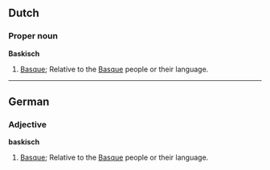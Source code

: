 ==Dutch==
===Proper noun===
'''Baskisch'''
#[[Basque]]; Relative to the [[Basque]] people or their language.

----

==German==
===Adjective===
'''baskisch'''
#[[Basque]]; Relative to the [[Basque]] people or their language.